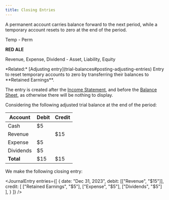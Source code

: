 ```yaml
---
title: Closing Entries
---
```




<Block variant="primary" title="Categorizing accounts as Temporary / Permanent">
A permanent account carries balance forward to the next period, while a temporary account resets to zero at the end of the period.


<span className="text-center w-full text-sm block">Temp - Perm</span>

<span className="text-center w-full text-lg block">**RED ALE**</span>

<span className="text-center w-full block">Revenue, Expense, Dividend - Asset, Liability, Equity</span>


<BlockSep />
*Related:* [Adjusting entry](trial-balances#posting-adjusting-entries)
</Block>



<Block variant="primary" title="Closing entries">
Entry to reset temporary accounts to zero by transferring their balances to **Retained Earnings**.

The entry is created after the [Income Statement](financial-statements#income-statement), and before the [Balance Sheet](financial-statements#balance-sheet), as otherwise there will be nothing to display.
</Block>



<ACCTExample title="Example Closing Entry">
Considering the following adjusted trial balance at the end of the period:

|**Account** | **Debit** | **Credit** |
|--- | --- | --- |
|Cash | \$5 |  |
|Revenue |  | \$15 |
|Expense | \$5 |  |
|Dividends | \$5 |  |
|**Total** | \$15 | \$15 |

We make the following closing entry:

<JournalEntry entries={[
    {
        date: "Dec 31, 2023",
        debit: [["Revenue", "$15"]],
        credit: [
            ["Retained Earnings", "$5"],
            ["Expense", "$5"],
            ["Dividends", "$5"]
        ],
    }
]} />
</ACCTExample>
